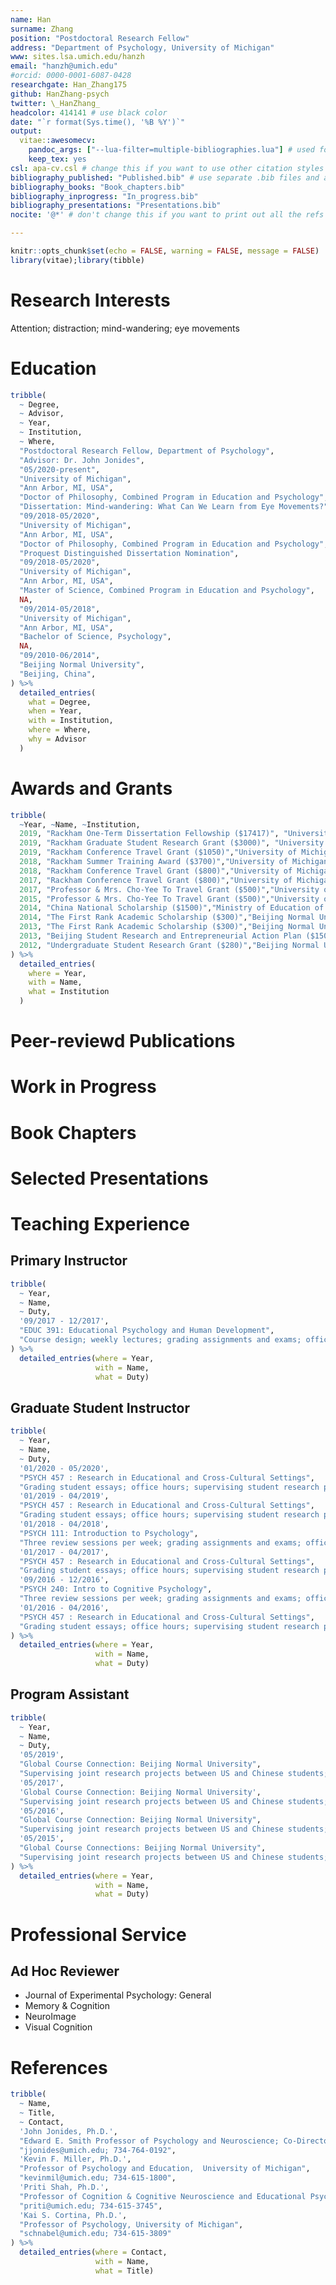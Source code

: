 ```yaml
---
name: Han
surname: Zhang
position: "Postdoctoral Research Fellow"
address: "Department of Psychology, University of Michigan"
www: sites.lsa.umich.edu/hanzh
email: "hanzh@umich.edu"
#orcid: 0000-0001-6087-0428
researchgate: Han_Zhang175
github: HanZhang-psych
twitter: \_HanZhang_
headcolor: 414141 # use black color
date: "`r format(Sys.time(), '%B %Y')`"
output: 
  vitae::awesomecv:
    pandoc_args: ["--lua-filter=multiple-bibliographies.lua"] # used for creating bibliographies for multiple sections
    keep_tex: yes
csl: apa-cv.csl # change this if you want to use other citation styles
bibliography_published: "Published.bib" # use separate .bib files and assign each of them a unique key: bibliography_*
bibliography_books: "Book_chapters.bib"
bibliography_inprogress: "In_progress.bib"
bibliography_presentations: "Presentations.bib"
nocite: '@*' # don't change this if you want to print out all the refs

---
```



```r
knitr::opts_chunk$set(echo = FALSE, warning = FALSE, message = FALSE)
library(vitae);library(tibble)
```

# Research Interests

Attention; distraction; mind-wandering; eye movements

# Education

```r
tribble(
  ~ Degree,
  ~ Advisor,
  ~ Year,
  ~ Institution,
  ~ Where,
  "Postdoctoral Research Fellow, Department of Psychology",
  "Advisor: Dr. John Jonides",
  "05/2020-present",
  "University of Michigan",
  "Ann Arbor, MI, USA",
  "Doctor of Philosophy, Combined Program in Education and Psychology",
  "Dissertation: Mind-wandering: What Can We Learn from Eye Movements?",
  "09/2018-05/2020",
  "University of Michigan",
  "Ann Arbor, MI, USA",
  "Doctor of Philosophy, Combined Program in Education and Psychology",
  "Proquest Distinguished Dissertation Nomination",
  "09/2018-05/2020",
  "University of Michigan",
  "Ann Arbor, MI, USA",
  "Master of Science, Combined Program in Education and Psychology",
  NA,
  "09/2014-05/2018",
  "University of Michigan",
  "Ann Arbor, MI, USA",
  "Bachelor of Science, Psychology",
  NA,
  "09/2010-06/2014",
  "Beijing Normal University",
  "Beijing, China",
) %>%
  detailed_entries(
    what = Degree,
    when = Year,
    with = Institution,
    where = Where,
    why = Advisor
  )
```

# Awards and Grants

```r
tribble(
  ~Year, ~Name, ~Institution,
  2019, "Rackham One-Term Dissertation Fellowship ($17417)", "University of Michigan",
  2019, "Rackham Graduate Student Research Grant ($3000)", "University of Michigan",
  2019, "Rackham Conference Travel Grant ($1050)","University of Michigan",
  2018, "Rackham Summer Training Award ($3700)","University of Michigan",
  2018, "Rackham Conference Travel Grant ($800)","University of Michigan",
  2017, "Rackham Conference Travel Grant ($800)","University of Michigan",
  2017, "Professor & Mrs. Cho-Yee To Travel Grant ($500)","University of Michigan",
  2015, "Professor & Mrs. Cho-Yee To Travel Grant ($500)","University of Michigan",
  2014, "China National Scholarship ($1500)","Ministry of Education of the People's Republic of China",
  2014, "The First Rank Academic Scholarship ($300)","Beijing Normal University",
  2013, "The First Rank Academic Scholarship ($300)","Beijing Normal University",
  2013, "Beijing Student Research and Entrepreneurial Action Plan ($1500)","Beijing Municipal Commission of Education",
  2012, "Undergraduate Student Research Grant ($280)","Beijing Normal University",
) %>% 
  detailed_entries(
    where = Year,
    with = Name, 
    what = Institution
  ) 
```

# Peer-reviewd Publications

<!-- Notes: copy and paste the following block for any other bibliography sections with the same bibliography key matched that you assigned in YAML  -->
\begingroup
\setlength{\parindent}{-0.5in}
\setlength{\leftskip}{0.5in}

::: {#refs_published}
:::

\endgroup
<!-- Bib-printing block ends here. -->



# Work in Progress 

\begingroup
\setlength{\parindent}{-0.5in}
\setlength{\leftskip}{0.5in}

::: {#refs_inprogress}
:::

\endgroup


# Book Chapters

\begingroup
\setlength{\parindent}{-0.5in}
\setlength{\leftskip}{0.5in}

::: {#refs_books}
:::

\endgroup


# Selected Presentations

\begingroup
\setlength{\parindent}{-0.5in}
\setlength{\leftskip}{0.5in}

::: {#refs_presentations}
:::

\endgroup


# Teaching Experience

## Primary Instructor

```r
tribble(
  ~ Year,
  ~ Name,
  ~ Duty,
  '09/2017 - 12/2017',
  "EDUC 391: Educational Psychology and Human Development",
  "Course design; weekly lectures; grading assignments and exams; office hours"
) %>%
  detailed_entries(where = Year,
                   with = Name,
                   what = Duty) 
```


## Graduate Student Instructor

```r
tribble(
  ~ Year,
  ~ Name,
  ~ Duty,
  '01/2020 - 05/2020',
  "PSYCH 457 : Research in Educational and Cross-Cultural Settings",
  "Grading student essays; office hours; supervising student research projects",
  '01/2019 - 04/2019',
  "PSYCH 457 : Research in Educational and Cross-Cultural Settings",
  "Grading student essays; office hours; supervising student research projects",
  '01/2018 - 04/2018',
  "PSYCH 111: Introduction to Psychology",
  "Three review sessions per week; grading assignments and exams; office hours",
  '01/2017 - 04/2017',
  "PSYCH 457 : Research in Educational and Cross-Cultural Settings",
  "Grading student essays; office hours; supervising student research projects",
  '09/2016 - 12/2016',
  "PSYCH 240: Intro to Cognitive Psychology",
  "Three review sessions per week; grading assignments and exams; office hours",
  '01/2016 - 04/2016',
  "PSYCH 457 : Research in Educational and Cross-Cultural Settings",
  "Grading student essays; office hours; supervising student research projects"
) %>%
  detailed_entries(where = Year,
                   with = Name,
                   what = Duty) 
```

## Program Assistant

```r
tribble(
  ~ Year,
  ~ Name,
  ~ Duty,
  '05/2019',
  "Global Course Connection: Beijing Normal University",
  "Supervising joint research projects between US and Chinese students; organizing student activities",
  '05/2017',
  'Global Course Connection: Beijing Normal University',
  "Supervising joint research projects between US and Chinese students; organizing student activities",
  '05/2016',
  "Global Course Connection: Beijing Normal University",
  "Supervising joint research projects between US and Chinese students; organizing student activities",
  '05/2015',
  "Global Course Connections: Beijing Normal University",
  "Supervising joint research projects between US and Chinese students; organizing student activities"
) %>%
  detailed_entries(where = Year,
                   with = Name,
                   what = Duty) 
```

# Professional Service

## Ad Hoc Reviewer

* Journal of Experimental Psychology: General
* Memory & Cognition
* NeuroImage
* Visual Cognition

# References

```r
tribble(
  ~ Name,
  ~ Title,
  ~ Contact,
  'John Jonides, Ph.D.',
  "Edward E. Smith Professor of Psychology and Neuroscience; Co-Director, functional MRI Center, University of Michigan; Senior Editor, Psychological Science",
  "jjonides@umich.edu; 734-764-0192",
  'Kevin F. Miller, Ph.D.',
  "Professor of Psychology and Education,  University of Michigan",
  "kevinmil@umich.edu; 734-615-1800",
  'Priti Shah, Ph.D.',
  "Professor of Cognition & Cognitive Neuroscience and Educational Psychology, University of Michigan",
  "priti@umich.edu; 734-615-3745",
  'Kai S. Cortina, Ph.D.',
  "Professor of Psychology, University of Michigan",
  "schnabel@umich.edu; 734-615-3809"
) %>%
  detailed_entries(where = Contact,
                   with = Name,
                   what = Title) 
```